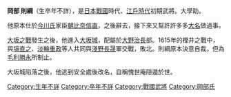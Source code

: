 {{japanese|japanese=岡部則綱|kana=おかべ のりつな|romaji=Okabe Noritsuna}}

'''岡部 則綱'''（生卒年不詳），是[[日本|日本]][[戰國_(日本)|戰國]]時代、[[江戶時代|江戶時代]]初期武將。大學助。

他原本仕於[[今川氏|今川氏]]家臣[[朝比奈信直|朝比奈信直]]，之後辭去，接下來又幫許許多多[[大名_(稱謂)|大名]]做過事。

[[大坂之戰|大坂之戰]]發生之後，他進入[[大坂城|大坂城]]，配屬於[[大野治長|大野治長]]部。1615年的樫井之戰中，與[[塙直之|塙直之]]、[[淡輪重政|淡輪重政]]等人共同與[[淺野長晟|淺野長晟]]軍交戰，敗北。則綱原本決意自裁，但為[[毛利勝永|毛利勝永]]所制止。

大坂城陷落之後，他逃到安全處後改名，自稱愧世庵隠遁於世。

{{Samurai-stub}}

{{DEFAULTSORT:Okabe Noritsuna}}

[[Category:生年不詳|Category:生年不詳]]
[[Category:卒年不詳|Category:卒年不詳]]
[[Category:戰國武將|Category:戰國武將]]
[[Category:岡部氏|Category:岡部氏]]